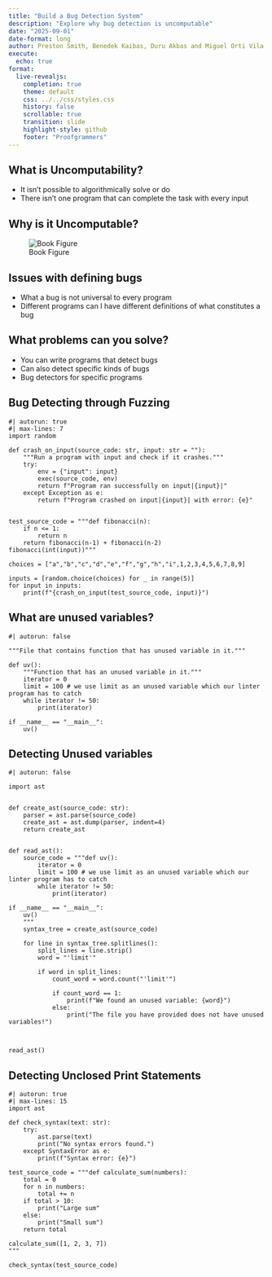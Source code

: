 ```yaml
---
title: "Build a Bug Detection System"
description: "Explore why bug detection is uncomputable"
date: "2025-09-01"
date-format: long
author: Preston Smith, Benedek Kaibas, Duru Akbas and Miguel Orti Vila
execute:
  echo: true
format:
  live-revealjs:
    completion: true
    theme: default
    css: ../../css/styles.css
    history: false
    scrollable: true
    transition: slide
    highlight-style: github
    footer: "Proofgrammers"
---
```


## What is Uncomputability?

- It isn't possible to algorithmically solve or do
- There isn't one program that can complete the task with every input

## Why is it Uncomputable?

![Book Figure](Screenshot%202025-09-01%20162256.png)

## Issues with defining bugs

- What a bug is not universal to every program
- Different programs can I have different definitions of what constitutes a bug
 

## What problems can you solve?

- You can write programs that detect bugs
- Can also detect specific kinds of bugs
- Bug detectors for specific programs

## Bug Detecting through Fuzzing

```pyodide
#| autorun: true
#| max-lines: 7
import random

def crash_on_input(source_code: str, input: str = ""):
    """Run a program with input and check if it crashes."""
    try:
        env = {"input": input}
        exec(source_code, env)
        return f"Program ran successfully on input|{input}|"
    except Exception as e:
        return f"Program crashed on input|{input}| with error: {e}"


test_source_code = """def fibonacci(n):
    if n <= 1:
        return n
    return fibonacci(n-1) + fibonacci(n-2)
fibonacci(int(input))"""

choices = ["a","b","c","d","e","f","g","h","i",1,2,3,4,5,6,7,8,9]

inputs = [random.choice(choices) for _ in range(5)]
for input in inputs:
    print(f"{crash_on_input(test_source_code, input)}")
```

## What are unused variables?

```pyodide
#| autorun: false

"""File that contains function that has unused variable in it."""

def uv():
    """Function that has an unused variable in it."""
    iterator = 0
    limit = 100 # we use limit as an unused variable which our linter program has to catch
    while iterator != 50:
        print(iterator)

if __name__ == "__main__":
    uv()

```

## Detecting Unused variables

```pyodide
#| autorun: false

import ast


def create_ast(source_code: str):
    parser = ast.parse(source_code)
    create_ast = ast.dump(parser, indent=4)
    return create_ast


def read_ast():
    source_code = """def uv():
        iterator = 0
        limit = 100 # we use limit as an unused variable which our linter program has to catch
        while iterator != 50:
            print(iterator)

if __name__ == "__main__":
    uv()
    """
    syntax_tree = create_ast(source_code)

    for line in syntax_tree.splitlines():
        split_lines = line.strip()
        word = "'limit'"

        if word in split_lines:
            count_word = word.count("'limit'")

            if count_word == 1:
                print(f"We found an unused variable: {word}")
            else:
                print("The file you have provided does not have unused variables!")



read_ast()

```

## Detecting Unclosed Print Statements

```pyodide
#| autorun: true
#| max-lines: 15
import ast

def check_syntax(text: str):
    try:
        ast.parse(text)
        print("No syntax errors found.")
    except SyntaxError as e:
        print(f"Syntax error: {e}")

test_source_code = """def calculate_sum(numbers):
    total = 0
    for n in numbers:
        total += n
    if total > 10:
        print("Large sum"
    else:
        print("Small sum")
    return total

calculate_sum([1, 2, 3, 7])
"""

check_syntax(test_source_code)

```
